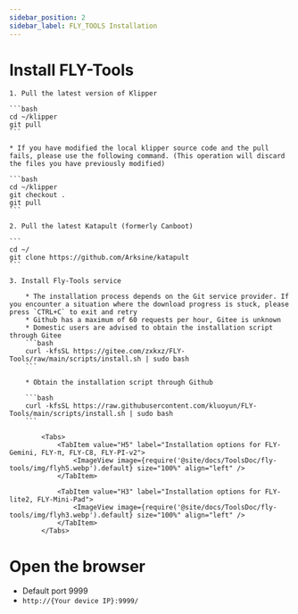 ```yaml
---
sidebar_position: 2
sidebar_label: FLY_TOOLS Installation
---
```






# Install FLY-Tools

    1. Pull the latest version of Klipper

    ```bash
    cd ~/klipper
    git pull
    ```

    * If you have modified the local klipper source code and the pull fails, please use the following command. (This operation will discard the files you have previously modified)

    ```bash
    cd ~/klipper
    git checkout .
    git pull
    ```

    2. Pull the latest Katapult (formerly Canboot)

    ```
    cd ~/
    git clone https://github.com/Arksine/katapult
    ```

    3. Install Fly-Tools service

        * The installation process depends on the Git service provider. If you encounter a situation where the download progress is stuck, please press `CTRL+C` to exit and retry
        * Github has a maximum of 60 requests per hour, Gitee is unknown
        * Domestic users are advised to obtain the installation script through Gitee
        ```bash
        curl -kfsSL https://gitee.com/zxkxz/FLY-Tools/raw/main/scripts/install.sh | sudo bash
        ```

        * Obtain the installation script through Github

        ```bash
        curl -kfsSL https://raw.githubusercontent.com/kluoyun/FLY-Tools/main/scripts/install.sh | sudo bash
        ```

            <Tabs>
                <TabItem value="H5" label="Installation options for FLY-Gemini, FLY-π, FLY-C8, FLY-PI-v2">
                    <ImageView image={require('@site/docs/ToolsDoc/fly-tools/img/flyh5.webp').default} size="100%" align="left" />
                </TabItem>
                
                <TabItem value="H3" label="Installation options for FLY-lite2, FLY-Mini-Pad">
                    <ImageView image={require('@site/docs/ToolsDoc/fly-tools/img/flyh3.webp').default} size="100%" align="left" />
                </TabItem>
            </Tabs>



# Open the browser
   * Default port 9999
   * `http://{Your device IP}:9999/`
